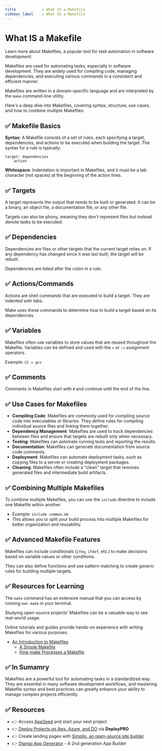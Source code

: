 ```yaml
---
title            : What IS a Makefile 
sidebar_label    : What IS a Makefile
---
```


# What IS a Makefile

<SubHeading>Learn more about Makefiles, a popular tool for task automation in software development.</SubHeading>

Makefiles are used for automating tasks, especially in software development. 
They are widely used for compiling code, managing dependencies, and executing various commands in a consistent and efficient manner. 

Makefiles are written in a domain-specific language and are interpreted by the `make` command-line utility. 

Here's a deep dive into Makefiles, covering syntax, structure, use cases, and how to combine multiple Makefiles:

## ✅ **Makefile Basics**
   
**Syntax**: A Makefile consists of a set of rules, each specifying a target, dependencies, and actions to be executed when building the target. The syntax for a rule is typically:

```
target: dependencies
    action
```

**Whitespace**: Indentation is important in Makefiles, and it must be a tab character (not spaces) at the beginning of the action lines.

## ✅ **Targets**

A target represents the output that needs to be built or generated. It can be a binary, an object file, a documentation file, or any other file.

Targets can also be phony, meaning they don't represent files but instead denote tasks to be executed.

## ✅ **Dependencies**

Dependencies are files or other targets that the current target relies on. If any dependency has changed since it was last built, the target will be rebuilt.

Dependencies are listed after the colon in a rule.

## ✅ **Actions/Commands**

Actions are shell commands that are executed to build a target. They are indented with tabs.

Make uses these commands to determine how to build a target based on its dependencies.

## ✅ **Variables**

Makefiles often use variables to store values that are reused throughout the Makefile. Variables can be defined and used with the `=` or `:=` assignment operators.

Example: `CC = gcc`

## ✅ **Comments**

Comments in Makefiles start with `#` and continue until the end of the line.

## ✅ **Use Cases for Makefiles**

- **Compiling Code**: Makefiles are commonly used for compiling source code into executables or libraries. They define rules for compiling individual source files and linking them together.
- **Dependency Management**: Makefiles are used to track dependencies between files and ensure that targets are rebuilt only when necessary.
- **Testing**: Makefiles can automate running tests and reporting the results.
- **Documentation**: Makefiles can generate documentation from source code comments.
- **Deployment**: Makefiles can automate deployment tasks, such as copying files to a server or creating deployment packages.
- **Cleaning**: Makefiles often include a "clean" target that removes generated files and intermediate build artifacts.

## ✅ **Combining Multiple Makefiles**

To combine multiple Makefiles, you can use the `include` directive to include one Makefile within another.

- Example: `include common.mk`
- This allows you to split your build process into multiple Makefiles for better organization and reusability.

## ✅ **Advanced Makefile Features**

Makefiles can include conditionals (`ifeq`, `ifdef`, etc.) to make decisions based on variable values or other conditions.

They can also define functions and use pattern matching to create generic rules for building multiple targets.

## ✅ **Resources for Learning**

The `make` command has an extensive manual that you can access by running `man make` in your terminal.

Studying open-source projects' Makefiles can be a valuable way to see real-world usage.

Online tutorials and guides provide hands-on experience with writing Makefiles for various purposes.

- [An Introduction to Makefiles](https://www.gnu.org/software/make/manual/html_node/Introduction.html)
  - [A Simple Makefile](https://www.gnu.org/software/make/manual/html_node/Simple-Makefile.html)
  - [How make Processes a Makefile](https://www.gnu.org/software/make/manual/html_node/How-Make-Works.html)

## ✅ In Sumamry

Makefiles are a powerful tool for automating tasks in a standardized way. 
They are essential in many software development workflows, and mastering Makefile syntax and best practices can greatly enhance your ability to manage complex projects efficiently.

## ✅ Resources 

- 👉 Access [AppSeed](https://appseed.us/) and start your next project
- 👉 [Deploy Projects on Aws, Azure, and DO](https://www.docs.deploypro.dev/) via **DeployPRO**
- 👉 Create landing pages with [Simpllo, an open-source site builder](https://www.simpllo.com/)
- 👉 [Django App Generator](https://app-generator.dev/django/) - A 2nd generation App Builder
